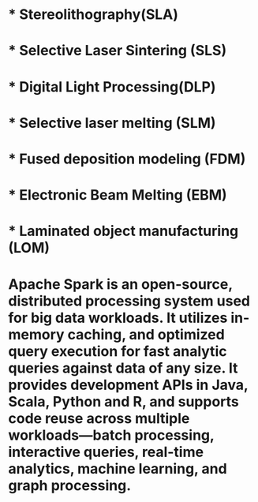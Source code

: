 # 
# * Stereolithography(SLA)
# * Selective Laser Sintering (SLS)
# * Digital Light Processing(DLP)
# * Selective laser melting (SLM)
# * Fused deposition modeling (FDM)
# * Electronic Beam Melting (EBM)
# * Laminated object manufacturing (LOM)
# 


# Apache Spark is an open-source, distributed processing system used for big data workloads. It utilizes in-memory caching, and optimized query execution for fast analytic queries against data of any size. It provides development APIs in Java, Scala, Python and R, and supports code reuse across multiple workloads—batch processing, interactive queries, real-time analytics, machine learning, and graph processing.


